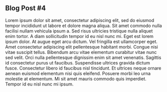 ## Blog Post #4

Lorem ipsum dolor sit amet, consectetur adipiscing elit, sed do eiusmod tempor incididunt ut labore et dolore magna aliqua. Sit amet commodo nulla facilisi nullam vehicula ipsum a. Sed risus ultricies tristique nulla aliquet enim tortor. A diam sollicitudin tempor id eu nisl nunc mi. Eget est lorem ipsum dolor. At augue eget arcu dictum. Vel fringilla est ullamcorper eget. Amet consectetur adipiscing elit pellentesque habitant morbi. Congue nisi vitae suscipit tellus. Bibendum arcu vitae elementum curabitur vitae nunc sed velit. Orci nulla pellentesque dignissim enim sit amet venenatis. Sagittis id consectetur purus ut faucibus. Suspendisse ultrices gravida dictum fusce. Consectetur libero id faucibus nisl tincidunt. Et ultrices neque ornare aenean euismod elementum nisi quis eleifend. Posuere morbi leo urna molestie at elementum. Mi sit amet mauris commodo quis imperdiet. Tempor id eu nisl nunc mi ipsum.